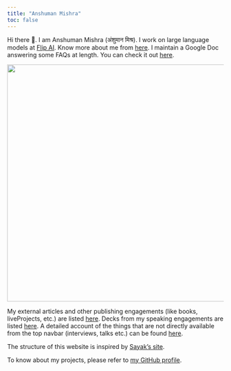 ```yaml
---
title: "Anshuman Mishra"
toc: false
---
```


Hi there 👋. I am Anshuman Mishra (अंशुमान मिश्र). I work on large language models at [Flip AI](https://flip.ai). Know more about me
from [here](https://shivance.github.io/about). I maintain a Google Doc answering some FAQs at length. You can check it out [here](https://bit.ly/494KDwM). 


<center>
<img src="assets/images/tashk.jpeg" width=550/>
</center>

My external articles and other publishing engagements (like books, liveProjects, etc.) are listed [here](pages/authoring.qmd). Decks
from my speaking engagements are listed [here](pages/talksseminarsworkshops.qmd). A detailed account of the things that are not
directly available from the top navbar (interviews, talks etc.) can be found [here](pages/resources.qmd).

The structure of this website is inspired by [Sayak's site](https://sayak.dev).

To know about my projects, please refer to [my GitHub profile](https://github.com/shivance). 